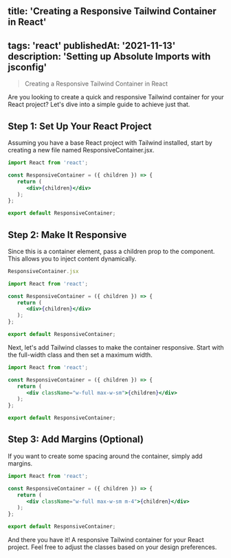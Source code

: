 title: 'Creating a Responsive Tailwind Container in React'
---
tags: 'react'
publishedAt: '2021-11-13'
description: 'Setting up Absolute Imports with jsconfig'
---

> Creating a Responsive Tailwind Container in React

Are you looking to create a quick and responsive Tailwind container for your React project? Let's dive into a simple guide to achieve just that.

## Step 1: Set Up Your React Project
Assuming you have a base React project with Tailwind installed, start by creating a new file named ResponsiveContainer.jsx.

```jsx
import React from 'react';

const ResponsiveContainer = ({ children }) => {
   return (
      <div>{children}</div>
   );
};

export default ResponsiveContainer;
```

## Step 2: Make It Responsive
Since this is a container element, pass a children prop to the component. This allows you to inject content dynamically.

```jsx
ResponsiveContainer.jsx

import React from 'react';

const ResponsiveContainer = ({ children }) => {
   return (
      <div>{children}</div>
   );
};

export default ResponsiveContainer;
```

Next, let's add Tailwind classes to make the container responsive. Start with the full-width class and then set a maximum width.

```jsx
import React from 'react';

const ResponsiveContainer = ({ children }) => {
   return (
      <div className="w-full max-w-sm">{children}</div>
   );
};

export default ResponsiveContainer;
```
      
## Step 3: Add Margins (Optional)
If you want to create some spacing around the container, simply add margins.

```jsx
import React from 'react';

const ResponsiveContainer = ({ children }) => {
   return (
      <div className="w-full max-w-sm m-4">{children}</div>
   );
};

export default ResponsiveContainer;
```
And there you have it! A responsive Tailwind container for your React project. Feel free to adjust the classes based on your design preferences.